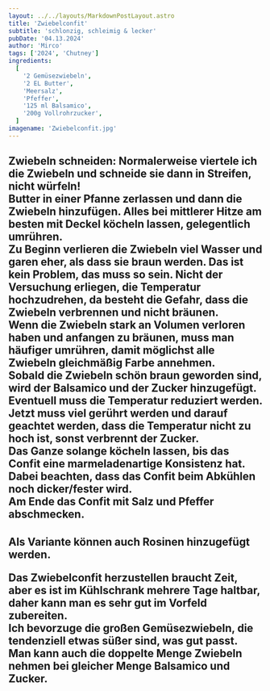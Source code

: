 ```yaml
---
layout: ../../layouts/MarkdownPostLayout.astro
title: 'Zwiebelconfit'
subtitle: 'schlonzig, schleimig & lecker'
pubDate: '04.13.2024'
author: 'Mirco'
tags: ['2024', 'Chutney']
ingredients:
  [
    '2 Gemüsezwiebeln',
    '2 EL Butter',
    'Meersalz',
    'Pfeffer',
    '125 ml Balsamico',
    '200g Vollrohrzucker',
  ]
imagename: 'Zwiebelconfit.jpg'
---
```



<H2 text="Zubereitung" />

Zwiebeln schneiden: Normalerweise viertele ich die Zwiebeln und schneide sie dann in Streifen, nicht würfeln!\
Butter in einer Pfanne zerlassen und dann die Zwiebeln hinzufügen. Alles bei mittlerer Hitze am besten mit Deckel köcheln lassen, gelegentlich umrühren.\
Zu Beginn verlieren die Zwiebeln viel Wasser und garen eher, als dass sie braun werden. Das ist kein Problem, das muss so sein. Nicht der Versuchung erliegen, die Temperatur hochzudrehen, da besteht die Gefahr, dass die Zwiebeln verbrennen und nicht bräunen.\
Wenn die Zwiebeln stark an Volumen verloren haben und anfangen zu bräunen, muss man häufiger umrühren, damit möglichst alle Zwiebeln gleichmäßig Farbe annehmen.\
Sobald die Zwiebeln schön braun geworden sind, wird der Balsamico und der Zucker hinzugefügt.\
Eventuell muss die Temperatur reduziert werden. Jetzt muss viel gerührt werden und darauf geachtet werden, dass die Temperatur nicht zu hoch ist, sonst verbrennt der Zucker.\
Das Ganze solange köcheln lassen, bis das Confit eine marmeladenartige Konsistenz hat. Dabei beachten, dass das Confit beim Abkühlen noch dicker/fester wird.\
Am Ende das Confit mit Salz und Pfeffer abschmecken.

<H2 text="Gut zu Wissen" />

Als Variante können auch Rosinen hinzugefügt werden.

Das Zwiebelconfit herzustellen braucht Zeit, aber es ist im Kühlschrank mehrere Tage haltbar, daher kann man es sehr gut im Vorfeld zubereiten.\
Ich bevorzuge die großen Gemüsezwiebeln, die tendenziell etwas süßer sind, was gut passt. Man kann auch die doppelte Menge Zwiebeln nehmen bei gleicher Menge Balsamico und Zucker.
